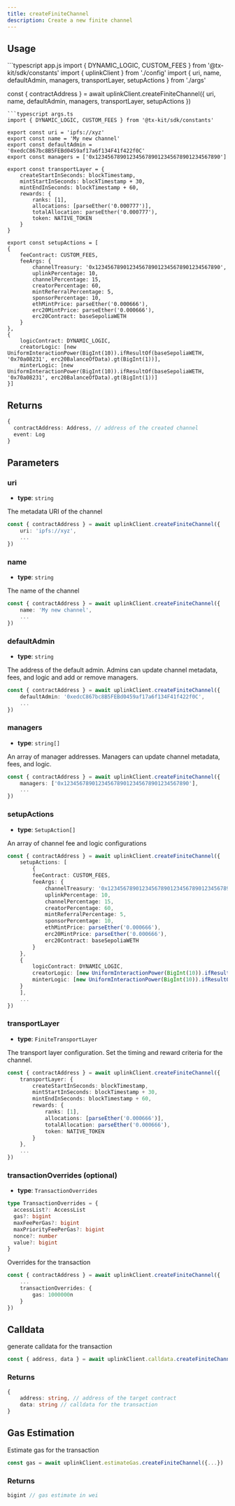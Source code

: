 ```yaml
---
title: createFiniteChannel
description: Create a new finite channel
---
```



<SdkQuickstart />

## Usage
<CodeGroup>
```typescript app.js
import { DYNAMIC_LOGIC, CUSTOM_FEES } from '@tx-kit/sdk/constants'
import { uplinkClient } from './config'
import { 
    uri, 
    name, 
    defaultAdmin, 
    managers,
    transportLayer, 
    setupActions 
} from './args'

const { contractAddress } = await uplinkClient.createFiniteChannel({
    uri,
    name,
    defaultAdmin,
    managers,
    transportLayer,
    setupActions
})
```
```typescript args.ts
import { DYNAMIC_LOGIC, CUSTOM_FEES } from '@tx-kit/sdk/constants'

export const uri = 'ipfs://xyz'
export const name = 'My new channel'
export const defaultAdmin = '0xedcC867bc8B5FEBd0459af17a6f134F41f422f0C'
export const managers = ['0x1234567890123456789012345678901234567890']

export const transportLayer = {
    createStartInSeconds: blockTimestamp,
    mintStartInSeconds: blockTimestamp + 30,
    mintEndInSeconds: blockTimestamp + 60,
    rewards: {
        ranks: [1],
        allocations: [parseEther('0.000777')],
        totalAllocation: parseEther('0.000777'),
        token: NATIVE_TOKEN
    }
}

export const setupActions = [
{
    feeContract: CUSTOM_FEES,
    feeArgs: {
        channelTreasury: '0x1234567890123456789012345678901234567890',
        uplinkPercentage: 10,
        channelPercentage: 15,
        creatorPercentage: 60,
        mintReferralPercentage: 5,
        sponsorPercentage: 10,
        ethMintPrice: parseEther('0.000666'),
        erc20MintPrice: parseEther('0.000666'),
        erc20Contract: baseSepoliaWETH
    }
},
{
    logicContract: DYNAMIC_LOGIC,
    creatorLogic: [new UniformInteractionPower(BigInt(10)).ifResultOf(baseSepoliaWETH, '0x70a08231', erc20BalanceOfData).gt(BigInt(1))],
    minterLogic: [new UniformInteractionPower(BigInt(10)).ifResultOf(baseSepoliaWETH, '0x70a08231', erc20BalanceOfData).gt(BigInt(1))]
}]
```
<UplinkConfig/>
</CodeGroup>

## Returns
``` typescript
{ 
  contractAddress: Address, // address of the created channel
  event: Log 
}
```

## Parameters

### uri
- **type**: `string`

The metadata URI of the channel
```typescript
const { contractAddress } = await uplinkClient.createFiniteChannel({
    uri: 'ipfs://xyz',
    ...
})
```

### name
- **type**: `string`

The name of the channel
```typescript
const { contractAddress } = await uplinkClient.createFiniteChannel({
    name: 'My new channel',
    ...
})
```

### defaultAdmin
- **type**: `string`

The address of the default admin. Admins can update channel metadata, fees, and logic and add or remove managers.
```typescript
const { contractAddress } = await uplinkClient.createFiniteChannel({
    defaultAdmin: '0xedcC867bc8B5FEBd0459af17a6f134F41f422f0C',
    ...
})
```

### managers
- **type**: `string[]`

An array of manager addresses. Managers can update channel metadata, fees, and logic.
```typescript
const { contractAddress } = await uplinkClient.createFiniteChannel({
    managers: ['0x1234567890123456789012345678901234567890'],
    ...
})
```

### setupActions
- **type**: `SetupAction[]`

An array of channel fee and logic configurations
```typescript
const { contractAddress } = await uplinkClient.createFiniteChannel({
    setupActions: [
        {
        feeContract: CUSTOM_FEES,
        feeArgs: {
            channelTreasury: '0x1234567890123456789012345678901234567890',
            uplinkPercentage: 10,
            channelPercentage: 15,
            creatorPercentage: 60,
            mintReferralPercentage: 5,
            sponsorPercentage: 10,
            ethMintPrice: parseEther('0.000666'),
            erc20MintPrice: parseEther('0.000666'),
            erc20Contract: baseSepoliaWETH
        }
    },
    {
        logicContract: DYNAMIC_LOGIC,
        creatorLogic: [new UniformInteractionPower(BigInt(10)).ifResultOf(baseSepoliaWETH, '0x70a08231', erc20BalanceOfData).gt(BigInt(1))],
        minterLogic: [new UniformInteractionPower(BigInt(10)).ifResultOf(baseSepoliaWETH, '0x70a08231', erc20BalanceOfData).gt(BigInt(1))]
    }
    ],
    ...
})
```

### transportLayer
- **type**: `FiniteTransportLayer`

The transport layer configuration. Set the timing and reward criteria for the channel.
``` typescript
const { contractAddress } = await uplinkClient.createFiniteChannel({
    transportLayer: {
        createStartInSeconds: blockTimestamp,
        mintStartInSeconds: blockTimestamp + 30,
        mintEndInSeconds: blockTimestamp + 60,
        rewards: {
            ranks: [1],
            allocations: [parseEther('0.000666')],
            totalAllocation: parseEther('0.000666'),
            token: NATIVE_TOKEN
        }
    },
    ...
})
```


### transactionOverrides (optional)
- **type**: `TransactionOverrides`
```typescript
type TransactionOverrides = {
  accessList?: AccessList
  gas?: bigint
  maxFeePerGas?: bigint
  maxPriorityFeePerGas?: bigint
  nonce?: number
  value?: bigint
}
```
Overrides for the transaction

```typescript
const { contractAddress } = await uplinkClient.createFiniteChannel({
    ...
    transactionOverrides: {
        gas: 1000000n
    }
})
```

## Calldata

generate calldata for the transaction

```typescript
const { address, data } = await uplinkClient.calldata.createFiniteChannel({...})
```

### Returns 
```typescript
{
    address: string, // address of the target contract
    data: string // calldata for the transaction
}
```

## Gas Estimation

Estimate gas for the transaction

```typescript
const gas = await uplinkClient.estimateGas.createFiniteChannel({...})
```

### Returns
```typescript
bigint // gas estimate in wei
```